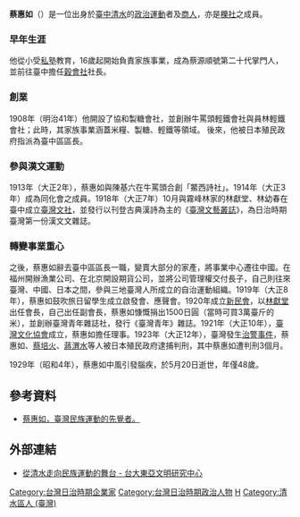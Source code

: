 {{Infobox person
| name          = 蔡惠如
| image         = Chhòa Hūi-jû.jpg
| image size    = 180px
| alt           = 
| caption       = 
| birth_name    = 
| birth_date    = 1881年
| birth_place   = {{QING}}[[福建省|福建省]][[臺灣府|臺灣府]][[彰化縣|彰化縣]][[大肚上堡|大肚上堡]][[清水_(大字)|牛罵頭庄]]
| death_date    = 1929年
| death_place   = {{TWN-JPN}}[[臺北州|臺北州]][[臺北市|臺北市]]
| nationality   = {{QING}}（1881年–1895年）<br>{{JPN-EMP}}（1895年–1929年）
| other_names   = 
| occupation    = 商人、政治運動者
| years_active  = 1897年至1929年
| known_for     = 支持日治時期臺灣自治運動
| notable_works = 
| module        = {{Infobox Chinese|child=yes|hide=no
| t             = 蔡惠如
| s             = 蔡惠如
| p             = Cài Huìrú
| poj           = Chhòa Hūi-jû}}
}}

'''蔡惠如'''（{{bd|1881年||1929年|05月20日}}）是一位出身於[[臺中|臺中]][[清水|清水]]的[[政治運動|政治運動]]者及[[商人|商人]]，亦是[[櫟社|櫟社]]之成員。

=== 早年生涯 ===
他從小受[[私塾|私塾]]教育，16歲起開始負責家族事業，成為蔡源順號第二十代掌門人，並前往臺中擔任[[穀會社|穀會社]]社長。

=== 創業 ===
1908年（明治41年）他開設了協和製糖會社，並創辦牛罵頭輕鐵會社與員林輕鐵會社；此時，其家族事業涵蓋米糧、製糖、輕鐵等領域。 後來，他被日本殖民政府指派為臺中區區長。

=== 參與漢文運動 ===
1913年（大正2年），蔡惠如與陳基六在牛罵頭合創「鱉西詩社」。1914年（大正3年）成為同化會之成員。1918年（大正7年）10月與霧峰林家的林獻堂、林幼春在臺中成立[[台灣文社|臺灣文社]]，並發行以刊登古典漢詩為主的《[[臺灣文藝叢誌|臺灣文藝叢誌]]》，為日治時期臺灣第一份漢文文雜誌。

=== 轉變事業重心 ===
之後，蔡惠如辭去臺中區區長一職，變賣大部分的家產，將事業中心遷往中國。在福州開辦漁業公司、在北京開設期貨公司，並將公司管理權交付長子，自己則往來臺灣、中國、日本之間，參與三地臺灣人所成立的自治運動組織。1919年（大正8年），蔡惠如鼓吹旅日留學生成立啟發會、應聲會。1920年成立[[新民會_(臺灣)|新民會]]，以[[林獻堂|林獻堂]]出任會長，自己出任副會長，蔡惠如慷慨捐出1500日圓（當時可買3萬臺斤的米），並創辦臺灣青年雜誌社，發行《臺灣青年》雜誌。1921年（大正10年），[[臺灣文化協會|臺灣文化協會]]成立，蔡惠如擔任理事。1923年（大正12年），臺灣發生[[治警事件|治警事件]]，蔡惠如、[[蔡培火|蔡培火]]、[[蔣渭水|蔣渭水]]等人被日本殖民政府逮捕判刑，其中蔡惠如遭判刑3個月。

1929年（昭和4年），蔡惠如中風引發腦疾，於5月20日逝世，年僅48歲。

== 參考資料 ==
* [http://www.culture.taichung.gov.tw/upload/270/20111228_024102.59579.pdf 蔡惠如，臺灣民族運動的先覺者。] {{Wayback|url=http://www.culture.taichung.gov.tw/upload/270/20111228_024102.59579.pdf |date=20160306200335 }}
==外部連結==
* [https://web.archive.org/web/20161201182133/http://www.eastasia.ntu.edu.tw/chinese/data/200511/6%2021%E7%94%9F%E5%B9%B3%E5%B0%8E%E8%AB%9685-120.pdf 從清水走向民族運動的舞台 - 台大東亞文明研究中心]
{{commonscat|Chhoa Hui-ju}}
{{Wikiquote|蔡惠如}}
{{wikisource|Author:蔡惠如}}


[[Category:台灣日治時期企業家|Category:台灣日治時期企業家]]
[[Category:台灣日治時期政治人物|Category:台灣日治時期政治人物]]
[[Category:蔡姓|H]]
[[Category:清水區人_(臺灣)|Category:清水區人 (臺灣)]]